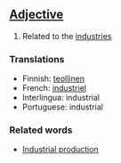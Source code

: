 ==[[Adjective]]==

#Related to the [[industry|industries]]

===Translations===

*Finnish: [[teollinen]]
*French: [[industriel]]
*Interlingua: industrial
*Portuguese: industrial

===Related words===

*[[Industrial production]]